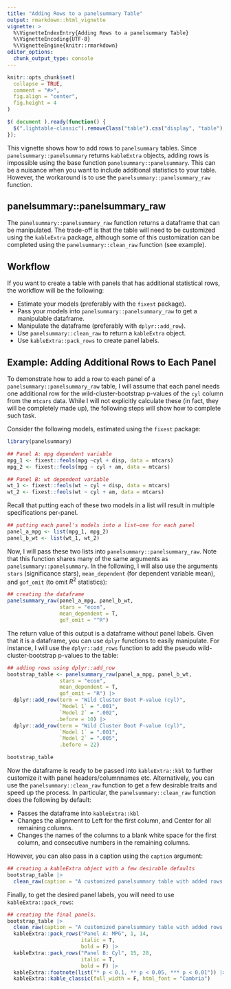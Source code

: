 ```yaml
---
title: "Adding Rows to a panelsummary Table"
output: rmarkdown::html_vignette
vignette: >
  %\VignetteIndexEntry{Adding Rows to a panelsummary Table}
  %\VignetteEncoding{UTF-8}
  %\VignetteEngine{knitr::rmarkdown}
editor_options: 
  chunk_output_type: console
---
```


```r
knitr::opts_chunk$set(
  collapse = TRUE,
  comment = "#>",
  fig.align = "center",
  fig.height = 4
)
```

```js
$( document ).ready(function() {
  $(".lightable-classic").removeClass("table").css("display", "table");
});
```

This vignette shows how to add rows to `panelsummary` tables. Since `panelsummary::panelsummary` returns `kableExtra` objects, adding rows is impossible using the base function `panelsummary::panelsummary`. This can be a nuisance when you want to include additional statistics to your table. However, the workaround is to use the `panelsummary::panelsummary_raw` function. 

## panelsummary::panelsummary_raw

The `panelsummary::panelsummary_raw` function returns a dataframe that can be  manipulated. The trade-off is that the table will need to be customized using the `kableExtra` package, although some of this customization can be completed using the `panelsummary::clean_raw` function (see example).

## Workflow

If you want to create a table with panels that has additional statistical rows, the workflow will be the following:

* Estimate your models (preferably with the `fixest` package).
* Pass your models into `panelsummary::panelsummary_raw` to get a manipulable dataframe.
* Manipulate the dataframe (preferably with `dplyr::add_row`).
* Use `panelsummary::clean_raw` to return a `kableExtra` object.
* Use `kableExtra::pack_rows` to create panel labels.


## Example: Adding Additional Rows to Each Panel 

To demonstrate how to add a row to each panel of a `panelsummary::panelsummary_raw` table, I will assume that each panel needs one additional row for the wild-cluster-bootstrap p-values of the `cyl` column from the `mtcars` data. While I will not explicitly calculate these (in fact, they will be completely made up), the following steps will show how to complete such task.  

Consider the following models, estimated using the `fixest` package:

```r
library(panelsummary)

## Panel A: mpg dependent variable
mpg_1 <- fixest::feols(mpg ~cyl + disp, data = mtcars)
mpg_2 <- fixest::feols(mpg ~ cyl + am, data = mtcars)

## Panel B: wt dependent variable
wt_1 <- fixest::feols(wt ~ cyl + disp, data = mtcars)
wt_2 <- fixest::feols(wt ~ cyl + am, data = mtcars)

```

Recall that putting each of these two models in a list will result in multiple specifications per-panel.

```r
## putting each panel's models into a list—one for each panel
panel_a_mpg <- list(mpg_1, mpg_2)
panel_b_wt <- list(wt_1, wt_2)
```

Now, I will pass these two lists into `panelsummary::panelsummary_raw`. Note that this function shares many of the same arguments as `panelsummary::panelsummary`. In the following, I will also use the arguments `stars` (significance stars), `mean_dependent` (for dependent variable mean), and `gof_omit` (to omit $R^2$ statistics):

```r
## creating the dataframe
panelsummary_raw(panel_a_mpg, panel_b_wt,
                 stars = "econ",
                 mean_dependent = T,
                 gof_omit = "^R")
```

The return value of this output is a dataframe without panel labels. Given that it is a dataframe, you can use `dplyr` functions to easily manipulate. For instance, I will use the `dplyr::add_rows` function to add the pseudo wild-cluster-bootstrap p-values to the table:

```r
## adding rows using dplyr::add_row
bootstrap_table <- panelsummary_raw(panel_a_mpg, panel_b_wt,
                 stars = "econ",
                 mean_dependent = T,
                 gof_omit = "R") |> 
  dplyr::add_row(term = "Wild Cluster Boot P-value (cyl)",
                 `Model 1` = ".001",
                 `Model 2` = ".002",
                .before = 10) |> 
  dplyr::add_row(term = "Wild Cluster Boot P-value (cyl)",
                 `Model 1` = ".001",
                 `Model 2` = ".005",
                 .before = 22)

bootstrap_table
```


Now the dataframe is ready to be passed into `kableExtra::kbl` to further customize it with panel headers/columnnames etc. Alternatively, you can use the `panelsummary::clean_raw` function to get a few desirable traits and speed up the process. In particular, the  `panelsummary::clean_raw` function does the following by default:

* Passes the dataframe into `kableExtra::kbl` 
* Changes the alignment to Left for the first column, and Center for all remaining columns.
* Changes the names of the columns to a blank white space for the first column, and consecutive numbers in the remaining columns.

However, you can also pass in a caption using the `caption` argument:

```r
## creating a kableExtra object with a few desirable defaults
bootstrap_table |> 
  clean_raw(caption = "A customized panelsummary table with added rows.")
```

Finally, to get the desired panel labels, you will need to use `kableExtra::pack_rows`:

```r
## creating the final panels.
bootstrap_table |> 
  clean_raw(caption = "A customized panelsummary table with added rows.") |> 
  kableExtra::pack_rows("Panel A: MPG", 1, 14,
                        italic = T,
                        bold = F) |> 
  kableExtra::pack_rows("Panel B: Cyl", 15, 28, 
                        italic = T,
                        bold = F) |> 
  kableExtra::footnote(list("* p < 0.1, ** p < 0.05, *** p < 0.01")) |> 
  kableExtra::kable_classic(full_width = F, html_font = "Cambria") 
```

